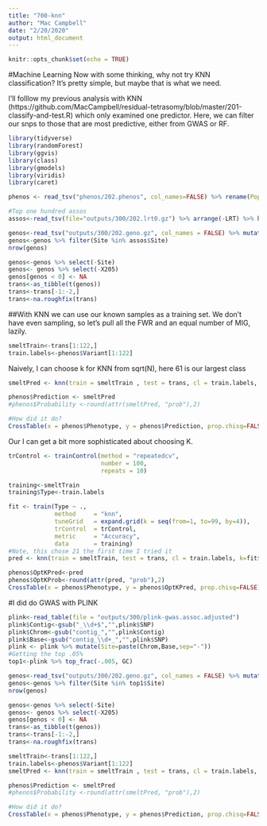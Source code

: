 ```yaml
---
title: "700-knn"
author: "Mac Campbell"
date: "2/20/2020"
output: html_document
---
```


```r
knitr::opts_chunk$set(echo = TRUE)
```

#Machine Learning
Now with some thinking, why not try KNN classification? It's pretty simple, but maybe that is what we need.

I'll folllow my previous analysis with KNN (https://github.com/MacCampbell/residual-tetrasomy/blob/master/201-classify-and-test.R) which only examined one predictor. Here, we can filter our snps to those that are most predictive, either from GWAS or RF.

```r
library(tidyverse)
library(randomForest)
library(ggvis)
library(class)
library(gmodels)
library(viridis)
library(caret)

phenos <- read_tsv("phenos/202.phenos", col_names=FALSE) %>% rename(Pop=X1) %>% mutate(Phenotype=Pop) %>% mutate(Variant=ifelse(Pop==0, "FWR", "MIG"))

#Top one hundred assos
assos<-read_tsv(file="outputs/300/202.lrt0.gz") %>% arrange(-LRT) %>% head(100) %>% mutate(Site=paste(Chromosome,Position, sep="-"))

genos<-read_tsv("outputs/300/202.geno.gz", col_names = FALSE) %>% mutate(Site=paste(X1,X2,sep="-")) 
genos<-genos %>% filter(Site %in% assos$Site)
nrow(genos)

genos<-genos %>% select(-Site)
genos<- genos %>% select(-X205)
genos[genos < 0] <- NA
trans<-as_tibble(t(genos))
trans<-trans[-1:-2,]
trans<-na.roughfix(trans)
```

##With KNN we can use our known samples as a training set.
We don't have even sampling, so let's pull all the FWR and an equal number of MIG, lazily.
```r
smeltTrain<-trans[1:122,]
train.labels<-phenos$Variant[1:122]
```

Naively, I can choose k for KNN from sqrt(N), here 61 is our largest class
```r
smeltPred <- knn(train = smeltTrain , test = trans, cl = train.labels, k=sqrt(61))

phenos$Prediction <- smeltPred
#phenos$Probability <-round(attr(smeltPred, "prob"),2)

#How did it do?
CrossTable(x = phenos$Phenotype, y = phenos$Prediction, prop.chisq=FALSE)
```

Our I can get a bit more sophisticated about choosing K.
```r

trControl <- trainControl(method = "repeatedcv",
                          number = 100,
                          repeats = 10)

training<-smeltTrain
training$Type<-train.labels

fit <- train(Type ~ .,
             method     = "knn",
             tuneGrid   = expand.grid(k = seq(from=1, to=99, by=4)),
             trControl  = trControl,
             metric     = "Accuracy",
             data       = training)
#Note, this chose 21 the first time I tried it
pred <- knn(train = smeltTrain, test = trans, cl = train.labels, k=fit$finalModel$k, prob = TRUE)

phenos$OptKPred<-pred
phenos$OptKProb<-round(attr(pred, "prob"),2)
CrossTable(x = phenos$Phenotype, y = phenos$OptKPred, prop.chisq=FALSE)

```

#I did do GWAS with PLINK
```r

plink<-read_table(file = "outputs/300/plink-gwas.assoc.adjusted")
plink$Contig<-gsub("_\\d+$","",plink$SNP)
plink$Chrom<-gsub("contig_","",plink$Contig)
plink$Base<-gsub("contig_\\d+_","",plink$SNP)
plink <- plink %>% mutate(Site=paste(Chrom,Base,sep="-"))
#Getting the top .05%
top1<-plink %>% top_frac(-.005, GC) 

genos<-read_tsv("outputs/300/202.geno.gz", col_names = FALSE) %>% mutate(Site=paste(X1,X2,sep="-")) 
genos<-genos %>% filter(Site %in% top1$Site)
nrow(genos)

genos<-genos %>% select(-Site)
genos<- genos %>% select(-X205)
genos[genos < 0] <- NA
trans<-as_tibble(t(genos))
trans<-trans[-1:-2,]
trans<-na.roughfix(trans)

```
```r
smeltTrain<-trans[1:122,]
train.labels<-phenos$Variant[1:122]
smeltPred <- knn(train = smeltTrain , test = trans, cl = train.labels, k=sqrt(61))

phenos$Prediction <- smeltPred
#phenos$Probability <-round(attr(smeltPred, "prob"),2)

#How did it do?
CrossTable(x = phenos$Phenotype, y = phenos$Prediction, prop.chisq=FALSE)
```

